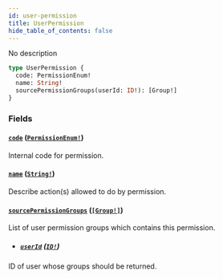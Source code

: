 ```yaml
---
id: user-permission
title: UserPermission
hide_table_of_contents: false
---
```


No description

```graphql
type UserPermission {
  code: PermissionEnum!
  name: String!
  sourcePermissionGroups(userId: ID!): [Group!]
}
```

### Fields

#### [`code`](#) ([`PermissionEnum!`](../../../developer/api-reference/enums/permission-enum))

Internal code for permission.

#### [`name`](#) ([`String!`](../../../developer/api-reference/scalars/string))

Describe action(s) allowed to do by permission.

#### [`sourcePermissionGroups`](#) ([`[Group!]`](../../../developer/api-reference/objects/group))

List of user permission groups which contains this permission.

- ##### [`userId`](#) ([`ID!`](../../../developer/api-reference/scalars/id))

ID of user whose groups should be returned.
